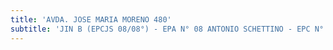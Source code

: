 ```yaml
---
title: 'AVDA. JOSE MARIA MORENO 480'
subtitle: 'JIN B (EPCJS 08/08°) - EPA N° 08 ANTONIO SCHETTINO - EPC N° 08 ANTONIO SCHETTINO'
---
```



